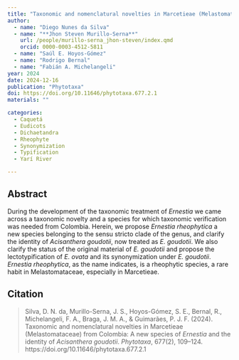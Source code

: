 ```yaml
---
title: "Taxonomic and nomenclatural novelties in Marcetieae (Melastomataceae) from Colombia: A new species of <i>Ernestia</i> and the identity of <i>Acisanthera goudotii</i>"
author:
  - name: "Diego Nunes da Silva"
  - name: "**Jhon Steven Murillo-Serna**"
    url: /people/murillo-serna_jhon-steven/index.qmd
    orcid: 0000-0003-4512-5811
  - name: "Saúl E. Hoyos-Gómez"
  - name: "Rodrigo Bernal"
  - name: "Fabián A. Michelangeli"
year: 2024
date: 2024-12-16
publication: "Phytotaxa"
doi: https://doi.org/10.11646/phytotaxa.677.2.1
materials: ""

categories:
  - Caquetá
  - Eudicots
  - Dichaetandra
  - Rheophyte
  - Synonymization
  - Typification
  - Yarí River

---
```


## Abstract

During the development of the taxonomic treatment of *Ernestia* we came across a taxonomic novelty and a species for which taxonomic verification was needed from Colombia. Herein, we propose *Ernestia rheophytica* a new species belonging to the sensu stricto clade of the genus, and clarify the identity of *Acisanthera goudotii*, now treated as *E. goudotii*. We also clarify the status of the original material of *E. goudotii* and propose the lectotypification of *E. ovata* and its synonymization under *E. goudotii*. *Ernestia rheophytica*, as the name indicates, is a rheophytic species, a rare habit in Melastomataceae, especially in Marcetieae.

## Citation

> Silva, D. N. da, Murillo-Serna, J. S., Hoyos-Gómez, S. E., Bernal, R., Michelangeli, F. A., Braga, J. M. A., & Guimarães, P. J. F. (2024). Taxonomic and nomenclatural novelties in Marcetieae (Melastomataceae) from Colombia: A new species of *Ernestia* and the identity of *Acisanthera goudotii*. *Phytotaxa*, 677(2), 109–124. https://doi.org/10.11646/phytotaxa.677.2.1
